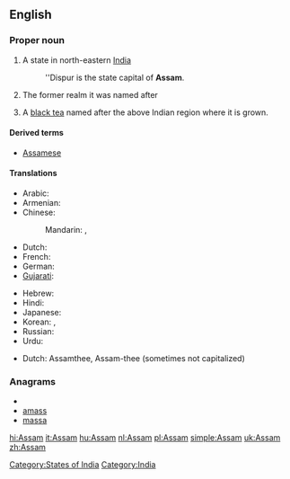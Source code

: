 {{wikipedia}}
==English==

===Proper noun===
{{en-proper noun}}

# A state in north-eastern [[India]]
#: ''Dispur is the state capital of '''Assam'''.
# {{history}} The former realm it was named after
# A [[black tea]] named after the above Indian region where it is grown.
{{wikipedia|Assam tea}}

====Derived terms====
* [[Assamese]]

====Translations====
{{trans-top|Assam, India}}
* Arabic: {{t|ar|أسام|m|tr='asaam|sc=Arab}}
* Armenian: {{t|hy|Ասսամ|tr=Assam|sc=Armn}}
* Chinese:
*: Mandarin: {{t|zh|阿薩密邦|sc=Hani}},  {{t|zh|阿萨密邦|tr=Āsàmì-bāng|sc=Hani}}
* Dutch: {{t+|nl|Assam|n}}
* French: {{t-|fr|Assam|n}}
* German: {{t-|de|Assam|n}}
* [[Gujarati]]: {{t|gu|આસામ|sc=Gujr}}
{{trans-mid}}
* Hebrew: {{t|he|אסאם|sc=Hebr}}
* Hindi: {{t-|hi|आसाम|tr=āsām|xs=Hindi}}
* Japanese: {{t|ja|アッサム州|tr=Assamu-shū|sc=Jpan}}
* Korean: {{t|ko|아삼 주|tr=Asam ju|sc=Kore}},  {{t|ko|아삼|tr=Asam|sc=Kore}}
* Russian: {{t|ru|Ассам|m|tr=Assám|sc=Cyrl}}
* Urdu: {{t|ur|آسام|tr=āsām|sc=ur-Arab}}
{{trans-bottom}}

{{trans-top|Black tea}}
* Dutch: Assamthee, Assam-thee (sometimes not capitalized)
{{trans-mid}}
{{trans-bottom}}

===Anagrams===
* {{alphagram|aamss}}
* [[amass#English|amass]]
* [[massa#English|massa]]

[[Category:States of India]]
[[Category:India]]

[[hi:Assam]]
[[it:Assam]]
[[hu:Assam]]
[[nl:Assam]]
[[pl:Assam]]
[[simple:Assam]]
[[uk:Assam]]
[[zh:Assam]]